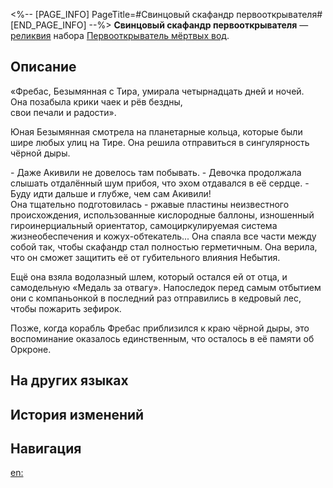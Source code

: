 <%-- [PAGE_INFO]
PageTitle=#Свинцовый скафандр первооткрывателя#
[END_PAGE_INFO] --%>
{{Реликвия Инфобокс
|id          = 61173
|Изображение = Предмет Свинцовый скафандр первооткрывателя.png
|Набор       = Первооткрыватель мёртвых вод
|Предмет     = Тело
|Упоминания  = 
}}
{{Описание|Тяжёлый и полностью герметичный водолазный скафандр, сделанный из металлолома. Владелица частенько шутит, что он напоминает подводный гроб.}}
'''Свинцовый скафандр первооткрывателя''' — [[реликвия]] набора [[Первооткрыватель мёртвых вод]].

==Описание==
«Фребас, Безымянная с Тира, умирала четырнадцать дней и ночей.<br />Она позабыла крики чаек и рёв бездны,<br />свои печали и радости».

Юная Безымянная смотрела на планетарные кольца, которые были шире любых улиц на Тире. Она решила отправиться в сингулярность чёрной дыры.

- Даже Акивили не довелось там побывать. - Девочка продолжала слышать отдалённый шум прибоя, что эхом отдавался в её сердце. - Буду идти дальше и глубже, чем сам Акивили!<br />Она тщательно подготовилась - ржавые пластины неизвестного происхождения, использованные кислородные баллоны, изношенный гироинерциальный ориентатор, самоциркулируемая система жизнеобеспечения и кожух-обтекатель... Она спаяла все части между собой так, чтобы скафандр стал полностью герметичным. Она верила, что он сможет защитить её от губительного влияния Небытия.

Ещё она взяла водолазный шлем, который остался ей от отца, и самодельную «Медаль за отвагу». Напоследок перед самым отбытием они с компаньонкой в последний раз отправились в кедровый лес, чтобы пожарить зефирок.

Позже, когда корабль Фребас приблизился к краю чёрной дыры, это воспоминание оказалось единственным, что осталось в её памяти об Оркроне.

==На других языках==
{{На других языках
|en   = Pioneer's Sealed Lead Apron
|zhs  = 先驱的密合铅衣
|zht  = 先驅的密合鉛衣
|ja   = {{Rubi|先駆者|せんくしゃ}}の{{Rubi|密閉|みっぺい}}された{{Rubi|鉛|なまり}}の{{Rubi|潜水服|せんすいふく}}
|ko   = 선구자의 밀폐형 납 잠수복
|es   = Traje de plomo de la pionera
|fr   = Tablier de plomb étanche d'exploratrice
|ru   = Свинцовый скафандр первооткрывателя
|th   = Pioneer's Sealed Lead Apron
|vi   = Áo Chì Bọc Kín Tiên Phong
|de   = Versiegelter Bleimantel der Pionierin
|id   = Pioneer's Sealed Lead Apron
|pt   = Avental de Chumbo Lacrado da Pioneira
}}

==История изменений==
{{История изменений|3.5}}

==Навигация==
{{Набор Реликвий Навбокс|Первооткрыватель мёртвых вод}}

[[en:]]